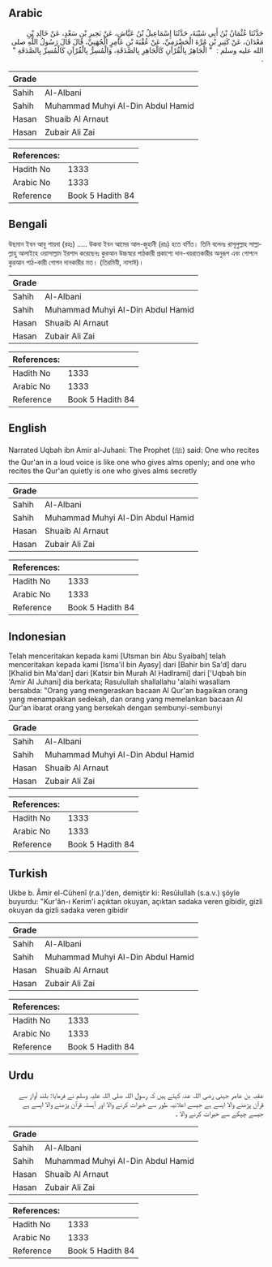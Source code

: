 ## Arabic


<div dir="rtl" lang="ar" style={{fontSize:'larger',backgroundColor:'#f8f9fa',padding:20}}>
حَدَّثَنَا عُثْمَانُ بْنُ أَبِي شَيْبَةَ، حَدَّثَنَا إِسْمَاعِيلُ بْنُ عَيَّاشٍ، عَنْ بَحِيرِ بْنِ سَعْدٍ، عَنْ خَالِدِ بْنِ مَعْدَانَ، عَنْ كَثِيرِ بْنِ مُرَّةَ الْحَضْرَمِيِّ، عَنْ عُقْبَةَ بْنِ عَامِرٍ الْجُهَنِيِّ، قَالَ قَالَ رَسُولُ اللَّهِ صلى الله عليه وسلم ‏:‏ ‏ "‏ الْجَاهِرُ بِالْقُرْآنِ كَالْجَاهِرِ بِالصَّدَقَةِ، وَالْمُسِرُّ بِالْقُرْآنِ كَالْمُسِرِّ بِالصَّدَقَةِ ‏"‏ ‏.‏
</div>
<div style={{backgroundColor:'#f8f9fa',padding:20, marginBottom: 10}}><table> <thead> <tr> <th>Grade</th> <th></th> </tr> </thead> <tbody> <tr><td>Sahih</td><td>Al-Albani</td></tr><tr><td>Sahih</td><td>Muhammad Muhyi Al-Din Abdul Hamid</td></tr><tr><td>Hasan</td><td>Shuaib Al Arnaut</td></tr><tr><td>Hasan</td><td>Zubair Ali Zai</td></tr></tbody></table><table> <thead> <tr> <th>References:</th> <th></th> </tr> </thead> <tbody><tr><td>Hadith No</td><td>1333</td></tr><tr><td>Arabic No</td><td>1333</td></tr><tr><td>Reference</td><td>Book 5 Hadith 84</td></tr></tbody></table></div>

## Bengali


<div dir="ltr" lang="bn" style={{fontSize:'larger',backgroundColor:'#f8f9fa',padding:20}}>
উছমান ইবন আবু শায়বা (রহঃ) ..... উকবা ইবন আমের আল-জুহানী (রাঃ) হতে বর্ণিত। তিনি বলেনঃ রাসূলুল্লাহ সাল্লাল্লাহু আলাইহে ওয়াসাল্লাম ইরশাদ করেছেনঃ কুরআন উচ্চস্বরে পাঠকারী প্রকাশ্যে দান-খয়রাতকারীর অনুরূপ এবং গোপনে কুরআন পাঠ-কারী গোপন দানকারীর মত। (তিরমিযী, নাসাঈ)।
</div>
<div style={{backgroundColor:'#f8f9fa',padding:20, marginBottom: 10}}><table> <thead> <tr> <th>Grade</th> <th></th> </tr> </thead> <tbody> <tr><td>Sahih</td><td>Al-Albani</td></tr><tr><td>Sahih</td><td>Muhammad Muhyi Al-Din Abdul Hamid</td></tr><tr><td>Hasan</td><td>Shuaib Al Arnaut</td></tr><tr><td>Hasan</td><td>Zubair Ali Zai</td></tr></tbody></table><table> <thead> <tr> <th>References:</th> <th></th> </tr> </thead> <tbody><tr><td>Hadith No</td><td>1333</td></tr><tr><td>Arabic No</td><td>1333</td></tr><tr><td>Reference</td><td>Book 5 Hadith 84</td></tr></tbody></table></div>

## English


<div dir="ltr" lang="en" style={{fontSize:'larger',backgroundColor:'#f8f9fa',padding:20}}>
Narrated Uqbah ibn Amir al-Juhani: The Prophet (ﷺ) said: One who recites the Qur'an in a loud voice is like one who gives alms openly; and one who recites the Qur'an quietly is one who gives alms secretly
</div>
<div style={{backgroundColor:'#f8f9fa',padding:20, marginBottom: 10}}><table> <thead> <tr> <th>Grade</th> <th></th> </tr> </thead> <tbody> <tr><td>Sahih</td><td>Al-Albani</td></tr><tr><td>Sahih</td><td>Muhammad Muhyi Al-Din Abdul Hamid</td></tr><tr><td>Hasan</td><td>Shuaib Al Arnaut</td></tr><tr><td>Hasan</td><td>Zubair Ali Zai</td></tr></tbody></table><table> <thead> <tr> <th>References:</th> <th></th> </tr> </thead> <tbody><tr><td>Hadith No</td><td>1333</td></tr><tr><td>Arabic No</td><td>1333</td></tr><tr><td>Reference</td><td>Book 5 Hadith 84</td></tr></tbody></table></div>

## Indonesian


<div dir="ltr" lang="id" style={{fontSize:'larger',backgroundColor:'#f8f9fa',padding:20}}>
Telah menceritakan kepada kami [Utsman bin Abu Syaibah] telah menceritakan kepada kami [Isma'il bin Ayasy] dari [Bahir bin Sa'd] daru [Khalid bin Ma'dan] dari [Katsir bin Murah Al Hadlrami] dari ['Uqbah bin 'Amir Al Juhani] dia berkata; Rasulullah shallallahu 'alaihi wasallam bersabda: "Orang yang mengeraskan bacaan Al Qur'an bagaikan orang yang menampakkan sedekah, dan orang yang memelankan bacaan Al Qur'an ibarat orang yang bersekah dengan sembunyi-sembunyi
</div>
<div style={{backgroundColor:'#f8f9fa',padding:20, marginBottom: 10}}><table> <thead> <tr> <th>Grade</th> <th></th> </tr> </thead> <tbody> <tr><td>Sahih</td><td>Al-Albani</td></tr><tr><td>Sahih</td><td>Muhammad Muhyi Al-Din Abdul Hamid</td></tr><tr><td>Hasan</td><td>Shuaib Al Arnaut</td></tr><tr><td>Hasan</td><td>Zubair Ali Zai</td></tr></tbody></table><table> <thead> <tr> <th>References:</th> <th></th> </tr> </thead> <tbody><tr><td>Hadith No</td><td>1333</td></tr><tr><td>Arabic No</td><td>1333</td></tr><tr><td>Reference</td><td>Book 5 Hadith 84</td></tr></tbody></table></div>

## Turkish


<div dir="ltr" lang="tr" style={{fontSize:'larger',backgroundColor:'#f8f9fa',padding:20}}>
Ukbe b. Âmir el-Cühenî (r.a.)'den, demiştir ki: Resûlullah (s.a.v.) şöyle buyurdu: "Kur'ân-ı Kerim'i açıktan okuyan, açıktan sadaka veren gibidir, gizli okuyan da gizli sadaka veren gibidir
</div>
<div style={{backgroundColor:'#f8f9fa',padding:20, marginBottom: 10}}><table> <thead> <tr> <th>Grade</th> <th></th> </tr> </thead> <tbody> <tr><td>Sahih</td><td>Al-Albani</td></tr><tr><td>Sahih</td><td>Muhammad Muhyi Al-Din Abdul Hamid</td></tr><tr><td>Hasan</td><td>Shuaib Al Arnaut</td></tr><tr><td>Hasan</td><td>Zubair Ali Zai</td></tr></tbody></table><table> <thead> <tr> <th>References:</th> <th></th> </tr> </thead> <tbody><tr><td>Hadith No</td><td>1333</td></tr><tr><td>Arabic No</td><td>1333</td></tr><tr><td>Reference</td><td>Book 5 Hadith 84</td></tr></tbody></table></div>

## Urdu


<div dir="rtl" lang="ur" style={{fontSize:'larger',backgroundColor:'#f8f9fa',padding:20}}>
عقبہ بن عامر جہنی رضی اللہ عنہ کہتے ہیں کہ رسول اللہ صلی اللہ علیہ وسلم نے فرمایا: بلند آواز سے قرآن پڑھنے والا ایسے ہے جیسے اعلانیہ طور سے خیرات کرنے والا اور آہستہ قرآن پڑھنے والا ایسے ہے جیسے چپکے سے خیرات کرنے والا ۔
</div>
<div style={{backgroundColor:'#f8f9fa',padding:20, marginBottom: 10}}><table> <thead> <tr> <th>Grade</th> <th></th> </tr> </thead> <tbody> <tr><td>Sahih</td><td>Al-Albani</td></tr><tr><td>Sahih</td><td>Muhammad Muhyi Al-Din Abdul Hamid</td></tr><tr><td>Hasan</td><td>Shuaib Al Arnaut</td></tr><tr><td>Hasan</td><td>Zubair Ali Zai</td></tr></tbody></table><table> <thead> <tr> <th>References:</th> <th></th> </tr> </thead> <tbody><tr><td>Hadith No</td><td>1333</td></tr><tr><td>Arabic No</td><td>1333</td></tr><tr><td>Reference</td><td>Book 5 Hadith 84</td></tr></tbody></table></div>